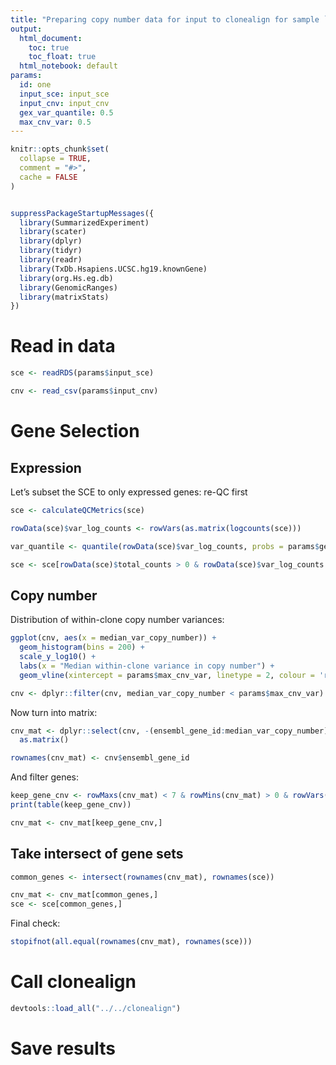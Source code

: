 ```yaml
---
title: "Preparing copy number data for input to clonealign for sample `r params$id`"
output:
  html_document: 
    toc: true
    toc_float: true
  html_notebook: default
params:
  id: one
  input_sce: input_sce
  input_cnv: input_cnv
  gex_var_quantile: 0.5
  max_cnv_var: 0.5
---
```


```r
knitr::opts_chunk$set(
  collapse = TRUE,
  comment = "#>",
  cache = FALSE
)


suppressPackageStartupMessages({
  library(SummarizedExperiment)
  library(scater)
  library(dplyr)
  library(tidyr)
  library(readr)
  library(TxDb.Hsapiens.UCSC.hg19.knownGene)
  library(org.Hs.eg.db)
  library(GenomicRanges)
  library(matrixStats)
})
```


# Read in data

```r
sce <- readRDS(params$input_sce)
```

```r
cnv <- read_csv(params$input_cnv)
```




# Gene Selection


## Expression

Let's subset the SCE to only expressed genes: re-QC first

```r
sce <- calculateQCMetrics(sce)

rowData(sce)$var_log_counts <- rowVars(as.matrix(logcounts(sce)))

var_quantile <- quantile(rowData(sce)$var_log_counts, probs = params$gex_var_quantile)

sce <- sce[rowData(sce)$total_counts > 0 & rowData(sce)$var_log_counts > var_quantile,]
```


## Copy number

Distribution of within-clone copy number variances:

```r
ggplot(cnv, aes(x = median_var_copy_number)) +
  geom_histogram(bins = 200) +
  scale_y_log10() +
  labs(x = "Median within-clone variance in copy number") +
  geom_vline(xintercept = params$max_cnv_var, linetype = 2, colour = 'red')
```



```r
cnv <- dplyr::filter(cnv, median_var_copy_number < params$max_cnv_var)
```

Now turn into matrix:

```r
cnv_mat <- dplyr::select(cnv, -(ensembl_gene_id:median_var_copy_number)) %>% 
  as.matrix()

rownames(cnv_mat) <- cnv$ensembl_gene_id
```

And filter genes:

```r
keep_gene_cnv <- rowMaxs(cnv_mat) < 7 & rowMins(cnv_mat) > 0 & rowVars(cnv_mat) > 0
print(table(keep_gene_cnv))
```

```r
cnv_mat <- cnv_mat[keep_gene_cnv,]
```

## Take intersect of gene sets

```r
common_genes <- intersect(rownames(cnv_mat), rownames(sce))
```

```r
cnv_mat <- cnv_mat[common_genes,]
sce <- sce[common_genes,]
```

Final check:

```r
stopifnot(all.equal(rownames(cnv_mat), rownames(sce)))
```


# Call clonealign

```r
devtools::load_all("../../clonealign")
```



# Save results
